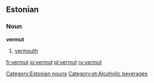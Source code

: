 ==Estonian==
{{wikipedia|lang=et}}

===Noun===
'''vermut'''

# [[vermouth]]

[[Category:Estonian nouns]]
[[Category:et:Alcoholic beverages]]

[[fr:vermut]]
[[io:vermut]]
[[pl:vermut]]
[[ru:vermut]]
